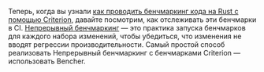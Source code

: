 Теперь, когда вы узнали [как проводить бенчмаркинг кода на Rust с помощью Criterion][learn criterion],
давайте посмотрим, как отслеживать эти бенчмарки в CI.
[Непрерывный бенчмаркинг][continuous benchmarking] — это практика запуска бенчмарков для каждого набора изменений, чтобы убедиться, что изменения не вводят регрессии производительности.
Самый простой способ реализовать Непрерывный бенчмаркинг с бенчмарками Criterion — использовать Bencher.

[learn criterion]: /ru/learn/benchmarking/rust/criterion
[continuous benchmarking]: /ru/docs/explanation/continuous-benchmarking/